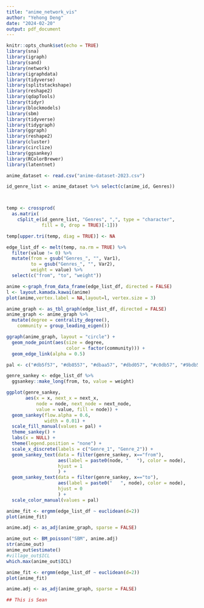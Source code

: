---
title: "anime_network_vis"
author: "Yehong Deng"
date: "2024-02-20"
output: pdf_document
---

```{r setup, include=FALSE}
knitr::opts_chunk$set(echo = TRUE)
library(sna)
library(igraph)
library(sand)
library(network)
library(igraphdata)
library(tidyverse)
library(splitstackshape)
library(reshape2)
library(qdapTools)
library(tidyr)
library(blockmodels)
library(sbm)
library(tidyverse)
library(tidygraph)
library(ggraph)
library(reshape2)
library(cluster)
library(circlize)
library(ggsankey)
library(RColorBrewer)
library(latentnet)
```

```{r}
anime_dataset <- read.csv("anime-dataset-2023.csv")

id_genre_list <- anime_dataset %>% select(c(anime_id, Genres))



temp <- crossprod(
  as.matrix(
    cSplit_e(id_genre_list, "Genres", ",", type = "character", 
             fill = 0, drop = TRUE)[-1]))

temp[upper.tri(temp, diag = TRUE)] <- NA

edge_list_df <- melt(temp, na.rm = TRUE) %>% 
  filter(value != 0) %>%
  mutate(from = gsub("Genres_", "", Var1),
         to = gsub("Genres_", "", Var2),
         weight = value) %>%
  select(c("from", "to", "weight"))
```


```{r}
anime <-graph_from_data_frame(edge_list_df, directed = FALSE)
l <- layout.kamada.kawai(anime)
plot(anime,vertex.label = NA,layout=l, vertex.size = 3)

anime_graph <- as_tbl_graph(edge_list_df, directed = FALSE)
anime_graph <- anime_graph %>%
  mutate(degree = centrality_degree(),
    community = group_leading_eigen())

ggraph(anime_graph, layout = "circle") + 
  geom_node_point(aes(size = degree,
                      color = factor(community))) +
  geom_edge_link(alpha = 0.5)
```

```{r}
pal <- c("#db5f57", "#db8557", "#dbaa57", "#dbd057", "#c0db57", "#9bdb57", "#75db57", "#57db5f", "#57db85", "#57dbaa", "#57dbd0", "#57c0db", "#579bdb", "#5775db", "#5f57db", "#8557db", "#aa57db", "#d057db", "#db57c0", "#db579b", "#db5775")

genre_sankey <- edge_list_df %>% 
  ggsankey::make_long(from, to, value = weight)

ggplot(genre_sankey,
       aes(x = x, next_x = next_x,
           node = node, next_node = next_node,
           value = value, fill = node)) +
  geom_sankey(flow.alpha = 0.6,
              width = 0.01) +
  scale_fill_manual(values = pal) +
  theme_sankey() +
  labs(x = NULL) +
  theme(legend.position = "none") +
  scale_x_discrete(labels = c("Genre_1", "Genre_2")) +
  geom_sankey_text(data = filter(genre_sankey, x=="from"),
                   aes(label = paste0(node, "   "), color = node),
                   hjust = 1
                   ) +
  geom_sankey_text(data = filter(genre_sankey, x=="to"),
                   aes(label = paste0("   ", node), color = node),
                   hjust = 0
                   ) +
  scale_color_manual(values = pal)
```


```{r}
anime_fit <- ergmm(edge_list_df ~ euclidean(d=2))
plot(anime_fit)
```

```{r}
anime.adj <- as_adj(anime_graph, sparse = FALSE)

anime_out <- BM_poisson("SBM", anime.adj)
str(anime_out)
anime_out$estimate()
#village_out$ICL
which.max(anime_out$ICL)
```

```{r}
anime_fit <- ergmm(edge_list_df ~ euclidean(d=2))
plot(anime_fit)
```

```{r}
anime.adj <- as_adj(anime_graph, sparse = FALSE)
```

```{r}
## This is Sean
```